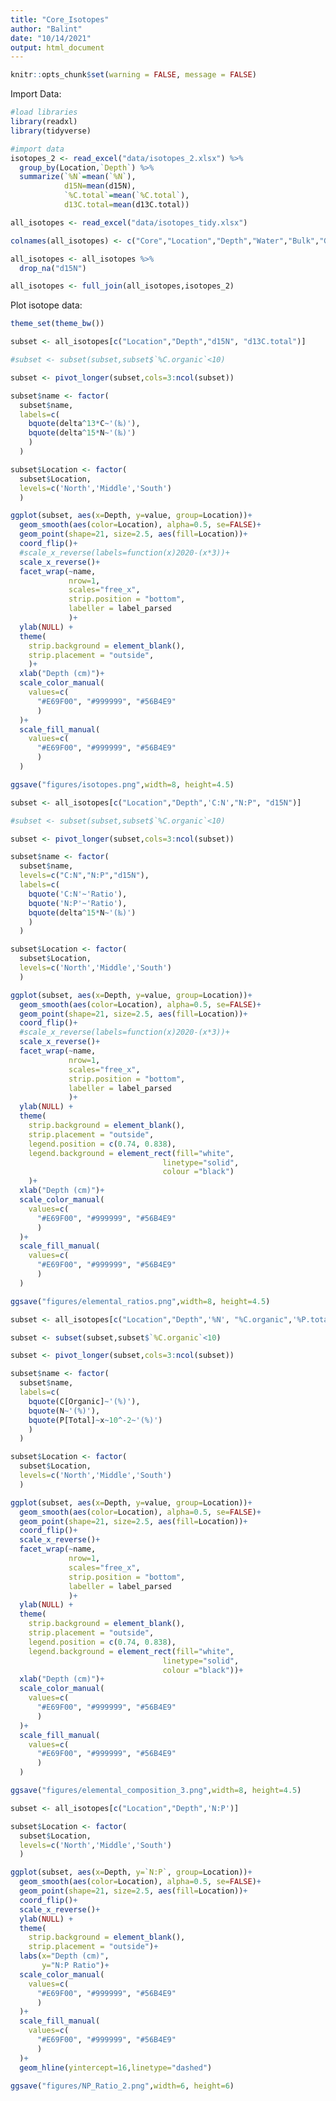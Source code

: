 ```yaml
---
title: "Core_Isotopes"
author: "Balint"
date: "10/14/2021"
output: html_document
---
```


```r
knitr::opts_chunk$set(warning = FALSE, message = FALSE)
```

Import Data:

```r
#load libraries
library(readxl)
library(tidyverse)

#import data
isotopes_2 <- read_excel("data/isotopes_2.xlsx") %>%
  group_by(Location,`Depth`) %>%
  summarize(`%N`=mean(`%N`),
            d15N=mean(d15N),
            `%C.total`=mean(`%C.total`),
            d13C.total=mean(d13C.total))

all_isotopes <- read_excel("data/isotopes_tidy.xlsx")

colnames(all_isotopes) <- c("Core","Location","Depth","Water","Bulk","Grainsize","d15N","%N","d13C.total","d13C.inorg","%C.total","%C.organic","%C.inorg","% inorg","C:N", '%P.total','N:P')

all_isotopes <- all_isotopes %>%
  drop_na("d15N")

all_isotopes <- full_join(all_isotopes,isotopes_2)

```

Plot isotope data:

```r
theme_set(theme_bw())

subset <- all_isotopes[c("Location","Depth","d15N", "d13C.total")]

#subset <- subset(subset,subset$`%C.organic`<10)

subset <- pivot_longer(subset,cols=3:ncol(subset))

subset$name <- factor(
  subset$name,
  labels=c(
    bquote(delta^13*C~'(‰)'),
    bquote(delta^15*N~'(‰)')
    )
  )

subset$Location <- factor(
  subset$Location,
  levels=c('North','Middle','South')
  )

ggplot(subset, aes(x=Depth, y=value, group=Location))+
  geom_smooth(aes(color=Location), alpha=0.5, se=FALSE)+
  geom_point(shape=21, size=2.5, aes(fill=Location))+
  coord_flip()+
  #scale_x_reverse(labels=function(x)2020-(x*3))+
  scale_x_reverse()+
  facet_wrap(~name,
             nrow=1,
             scales="free_x",
             strip.position = "bottom",
             labeller = label_parsed
             )+
  ylab(NULL) +
  theme(
    strip.background = element_blank(),
    strip.placement = "outside",
    )+
  xlab("Depth (cm)")+
  scale_color_manual(
    values=c(
      "#E69F00", "#999999", "#56B4E9"
      )
  )+
  scale_fill_manual(
    values=c(
      "#E69F00", "#999999", "#56B4E9"
      )
  )

ggsave("figures/isotopes.png",width=8, height=4.5)

```

```r

subset <- all_isotopes[c("Location","Depth",'C:N',"N:P", "d15N")]

#subset <- subset(subset,subset$`%C.organic`<10)

subset <- pivot_longer(subset,cols=3:ncol(subset))

subset$name <- factor(
  subset$name,
  levels=c("C:N","N:P","d15N"),
  labels=c(
    bquote('C:N'~'Ratio'),
    bquote('N:P'~'Ratio'),
    bquote(delta^15*N~'(‰)')
    )
  )

subset$Location <- factor(
  subset$Location,
  levels=c('North','Middle','South')
  )

ggplot(subset, aes(x=Depth, y=value, group=Location))+
  geom_smooth(aes(color=Location), alpha=0.5, se=FALSE)+
  geom_point(shape=21, size=2.5, aes(fill=Location))+
  coord_flip()+
  #scale_x_reverse(labels=function(x)2020-(x*3))+
  scale_x_reverse()+
  facet_wrap(~name,
             nrow=1,
             scales="free_x",
             strip.position = "bottom",
             labeller = label_parsed
             )+
  ylab(NULL) +
  theme(
    strip.background = element_blank(),
    strip.placement = "outside",
    legend.position = c(0.74, 0.838),
    legend.background = element_rect(fill="white",
                                  linetype="solid", 
                                  colour ="black")
    )+
  xlab("Depth (cm)")+
  scale_color_manual(
    values=c(
      "#E69F00", "#999999", "#56B4E9"
      )
  )+
  scale_fill_manual(
    values=c(
      "#E69F00", "#999999", "#56B4E9"
      )
  )

ggsave("figures/elemental_ratios.png",width=8, height=4.5)

```


```r

subset <- all_isotopes[c("Location","Depth",'%N', "%C.organic",'%P.total')]

subset <- subset(subset,subset$`%C.organic`<10)

subset <- pivot_longer(subset,cols=3:ncol(subset))

subset$name <- factor(
  subset$name,
  labels=c(
    bquote(C[Organic]~'(%)'),
    bquote(N~'(%)'),
    bquote(P[Total]~x~10^-2~'(%)')
    )
  )

subset$Location <- factor(
  subset$Location,
  levels=c('North','Middle','South')
  )

ggplot(subset, aes(x=Depth, y=value, group=Location))+
  geom_smooth(aes(color=Location), alpha=0.5, se=FALSE)+
  geom_point(shape=21, size=2.5, aes(fill=Location))+
  coord_flip()+
  scale_x_reverse()+
  facet_wrap(~name,
             nrow=1,
             scales="free_x",
             strip.position = "bottom",
             labeller = label_parsed
             )+
  ylab(NULL) +
  theme(
    strip.background = element_blank(),
    strip.placement = "outside",
    legend.position = c(0.74, 0.838),
    legend.background = element_rect(fill="white",
                                  linetype="solid", 
                                  colour ="black"))+
  xlab("Depth (cm)")+
  scale_color_manual(
    values=c(
      "#E69F00", "#999999", "#56B4E9"
      )
  )+
  scale_fill_manual(
    values=c(
      "#E69F00", "#999999", "#56B4E9"
      )
  )

ggsave("figures/elemental_composition_3.png",width=8, height=4.5)

```


```R

subset <- all_isotopes[c("Location","Depth",'N:P')]

subset$Location <- factor(
  subset$Location,
  levels=c('North','Middle','South')
  )

ggplot(subset, aes(x=Depth, y=`N:P`, group=Location))+
  geom_smooth(aes(color=Location), alpha=0.5, se=FALSE)+
  geom_point(shape=21, size=2.5, aes(fill=Location))+
  coord_flip()+
  scale_x_reverse()+
  ylab(NULL) +
  theme(
    strip.background = element_blank(),
    strip.placement = "outside")+
  labs(x="Depth (cm)",
       y="N:P Ratio")+
  scale_color_manual(
    values=c(
      "#E69F00", "#999999", "#56B4E9"
      )
  )+
  scale_fill_manual(
    values=c(
      "#E69F00", "#999999", "#56B4E9"
      )
  )+
  geom_hline(yintercept=16,linetype="dashed")

ggsave("figures/NP_Ratio_2.png",width=6, height=6)


```